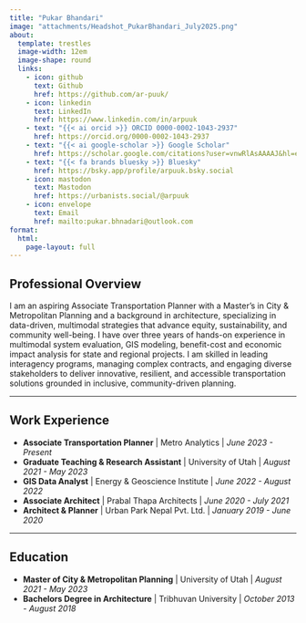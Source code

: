 ```yaml
---
title: "Pukar Bhandari"
image: "attachments/Headshot_PukarBhandari_July2025.png"
about:
  template: trestles
  image-width: 12em
  image-shape: round
  links:
    - icon: github
      text: Github
      href: https://github.com/ar-puuk/
    - icon: linkedin
      text: LinkedIn
      href: https://www.linkedin.com/in/arpuuk
    - text: "{{< ai orcid >}} ORCID 0000-0002-1043-2937"
      href: https://orcid.org/0000-0002-1043-2937
    - text: "{{< ai google-scholar >}} Google Scholar"
      href: https://scholar.google.com/citations?user=vnwRlAsAAAAJ&hl=en
    - text: "{{< fa brands bluesky >}} Bluesky"
      href: https://bsky.app/profile/arpuuk.bsky.social
    - icon: mastodon
      text: Mastodon
      href: https://urbanists.social/@arpuuk
    - icon: envelope
      text: Email
      href: mailto:pukar.bhnadari@outlook.com
format:
  html:
    page-layout: full
---
```


:::{#main-content}

## Professional Overview

I am an aspiring Associate Transportation Planner with a Master’s in City & Metropolitan Planning and a background in architecture, specializing in data-driven, multimodal strategies that advance equity, sustainability, and community well-being. I have over three years of hands-on experience in multimodal system evaluation, GIS modeling, benefit-cost and economic impact analysis for state and regional projects. I am skilled in leading interagency programs, managing complex contracts, and engaging diverse stakeholders to deliver innovative, resilient, and accessible transportation solutions grounded in inclusive, community-driven planning.

-----

## Work Experience

 - **Associate Transportation Planner** [| Metro Analytics | *June 2023 - Present*]{.gray}
 - **Graduate Teaching & Research Assistant** [| University of Utah | *August 2021 - May 2023*]{.gray}
 - **GIS Data Analyst** [| Energy & Geoscience Institute | *June 2022 - August 2022*]{.gray}
 - **Associate Architect** [| Prabal Thapa Architects | *June 2020 - July 2021*]{.gray}
 - **Architect & Planner** [| Urban Park Nepal Pvt. Ltd. | *January 2019 - June 2020*]{.gray}

-----

## Education

 - **Master of City & Metropolitan Planning** [| University of Utah | *August 2021 - May 2023*]{.gray}
 - **Bachelors Degree in Architecture** [| Tribhuvan University | *October 2013 - August 2018*]{.gray}

:::
